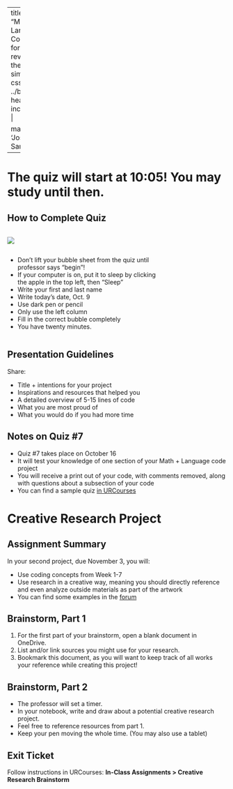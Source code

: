 
---
title: "Math + Language Cont'd"
format:
  revealjs:
    theme: 
      - simple
    css: ../bl.css
    header-includes: |
      <link rel="preconnect" href="https://fonts.googleapis.com">
      <link rel="preconnect" href="https://fonts.gstatic.com" crossorigin>
      <link href="https://fonts.googleapis.com/css2?family=Josefin+Sans:ital,wght@0,100..700;1,100..700&display=swap" rel="stylesheet">


mainfont: 'Josefin Sans'
---

# The quiz will start at 10:05! You may study until then.

## How to Complete Quiz {.smaller}

::: {.column width="30%"}

![](https://brownbagteacher.com/wp-content/uploads/2020/02/BubbledScantron-1024x770.png)

:::

::: {.column width="70%"}

* Don't lift your bubble sheet from the quiz until professor says "begin"!
* If your computer is on, put it to sleep by clicking the apple in the top left, then "Sleep"
* Write your first and last name
* Write today's date, Oct. 9
* Use dark pen or pencil
* Only use the left column
* Fill in the correct bubble completely
* You have twenty minutes.

:::


## Presentation Guidelines

Share:

* Title + intentions for your project 
* Inspirations and resources that helped you
* A detailed overview of 5-15 lines of code
* What you are most proud of
* What you would do if you had more time

## Notes on Quiz #7

* Quiz #7 takes place on October 16
* It will test your knowledge of one section of your Math + Language code project
* You will receive a print out of your code, with comments removed, along with questions about a subsection of your code
* You can find a sample quiz [in URCourses](https://urcourses.uregina.ca/mod/assign/view.php?id=3121529)

# Creative Research Project

## Assignment Summary 

In your second project, due November 3, you will:

* Use coding concepts from Week 1-7
* Use research in a creative way, meaning you should directly reference and even analyze outside materials as part of the artwork 
* You can find some examples in the [forum](https://urcourses.uregina.ca/mod/forum/discuss.php?d=1231167)

## Brainstorm, Part 1

1. For the first part of your brainstorm, open a blank document in OneDrive. 
2. List and/or link sources you might use for your research. 
3. Bookmark this document, as you will want to keep track of all works your reference while creating this project! 

## Brainstorm, Part 2

* The professor will set a timer. 
* In your notebook, write and draw about a potential creative research project. 
* Feel free to reference resources from part 1. 
* Keep your pen moving the whole time. (You may also use a tablet)

## Exit Ticket

Follow instructions in URCourses: **In-Class Assignments > Creative Research Brainstorm**




